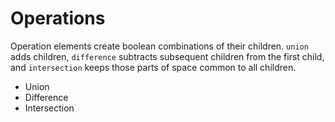 
<Meta title="Reference/Operations/Introduction" />

# Operations

Operation elements create boolean combinations of their children. `union` adds children, `difference` subtracts subsequent children from the first child, and `intersection` keeps those parts of space common to all children.

- <Link to="reference-operations-union">Union</Link>
- <Link to="reference-operations-difference">Difference</Link>
- <Link to="reference-operations-intersection">Intersection</Link>
